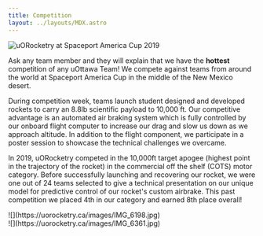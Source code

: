 ```yaml
---
title: Competition
layout: ../layouts/MDX.astro
---
```



![uORocketry at Spaceport America Cup 2019](https://uorocketry.ca/images/spacecup_2019.jpg)

Ask any team member and they will explain that we have the **hottest** competition of any uOttawa Team! We compete against teams from around the world at Spaceport America Cup in the middle of the New Mexico desert.

During competition week, teams launch student designed and developed rockets to carry an 8.8lb scientific payload to 10,000 ft. Our competitive advantage is an automated air braking system which is fully controlled by our onboard flight computer to increase our drag and slow us down as we approach altitude. In addition to the flight component, we participate in a poster session to showcase the technical challenges we overcame.

In 2019, uORocketry competed in the 10,000ft target apogee (highest point in the trajectory of the rocket) in the commercial off the shelf (COTS) motor category. Before successfully launching and recovering our rocket, we were one out of 24 teams selected to give a technical presentation on our unique model for predictive control of our rocket's custom airbrake. This past competition we placed 4th in our category and earned 8th place overall!

<Columns>
<div>![](https://uorocketry.ca/images/IMG_6198.jpg)</div>
<div>![](https://uorocketry.ca/images/IMG_6361.jpg)</div>
</Columns>
